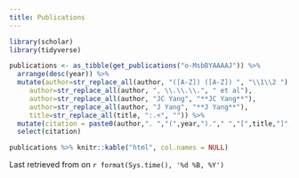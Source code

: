 ```yaml
---
title: Publications
---
```


```r
library(scholar)
library(tidyverse)

publications <- as_tibble(get_publications("o-MsbBYAAAAJ")) %>%
  arrange(desc(year)) %>% 
  mutate(author=str_replace_all(author, "([A-Z]) ([A-Z]) ", "\\1\\2 "),
     author=str_replace_all(author, ", \\.\\.\\.", " et al"),
     author=str_replace_all(author, "JC Yang", "**JC Yang**"),
     author=str_replace_all(author, "J Yang", "**J Yang**"), 
     title=str_replace_all(title, ":.+", "")) %>%
  mutate(citation = paste0(author,". ","(",year,")."," ","[",title,"]","(https://scholar.google.com/scholar?oi=bibs&cluster=",cid,"&btnI=1&hl=en)",". ","*",journal,"*"," ",number,".")) %>%
  select(citation)

publications %>% knitr::kable("html", col.names = NULL)
```
Last retrieved from <a href="https://scholar.google.com/citations?user=o-MsbBYAAAAJ"><i class="ai ai-google-scholar"></i></a> on `r format(Sys.time(), '%d %B, %Y')`